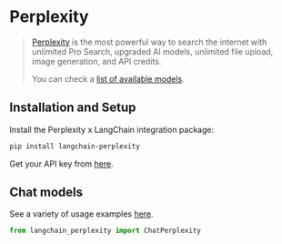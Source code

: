 # Perplexity

>[Perplexity](https://www.perplexity.ai/pro) is the most powerful way to search
> the internet with unlimited Pro Search, upgraded AI models, unlimited file upload,
> image generation, and API credits.
>
> You can check a [list of available models](https://docs.perplexity.ai/docs/model-cards).

## Installation and Setup

Install the Perplexity x LangChain integration package:

```bash
pip install langchain-perplexity
````

Get your API key from [here](https://docs.perplexity.ai/docs/getting-started).

## Chat models

See a variety of usage examples [here](/docs/integrations/chat/perplexity).

```python
from langchain_perplexity import ChatPerplexity
```
